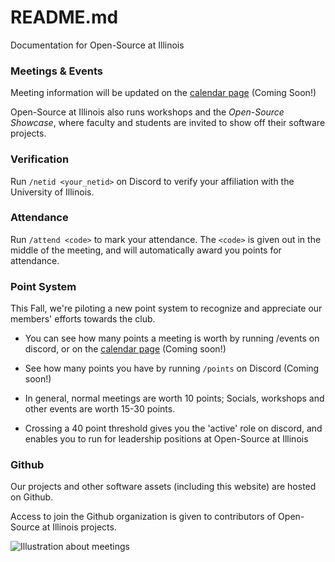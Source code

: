 
<Head>
  <title>README | Open-Source at Illinois</title>
  <meta
    name='description'
    content='Logistics at Open-Source @ Illinois. Find information related to meetings, involvement, automation and so on.'
  />
  <link rel='icon' href='../public/favicon.ico' />
</Head>

# README.md

Documentation for Open-Source at Illinois

### Meetings & Events

Meeting information will be updated on the [calendar page](/calendar) (Coming Soon!)

Open-Source at Illinois also runs workshops and the _Open-Source Showcase_, where faculty and students are invited to show off their software projects.

### Verification

Run `/netid <your_netid>` on Discord to verify your affiliation with the University of Illinois.

### Attendance

Run `/attend <code>` to mark your attendance. The `<code>` is given out in the middle of the meeting, and will automatically award you points for attendance.

### Point System

This Fall, we're piloting a new point system to recognize and appreciate our members' efforts towards the club.

- You can see how many points a meeting is worth by running /events on discord, or on the [calendar page](/calendar) (Coming soon!)

- See how many points you have by running `/points` on Discord (Coming soon!)

- In general, normal meetings are worth 10 points; Socials, workshops and other events are worth 15-30 points.

- Crossing a 40 point threshold gives you the 'active' role on discord, and enables you to run for leadership positions at Open-Source at Illinois

### Github

Our projects and other software assets (including this website) are hosted on Github.

Access to join the Github organization is given to contributors of Open-Source at Illinois projects.

<Image
  className='mt-10'
  height={250}
  src={teaching}
  alt='Illustration about meetings'
/>


